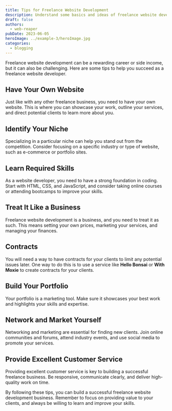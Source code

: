 ```yaml
---
title: Tips for Freelance Website Development
description: Understand some basics and ideas of freelance website development
draft: false
authors:
  - web-reaper
pubDate: 2023-06-05
heroImage: ../example-3/heroImage.jpg
categories:
  - blogging
---
```


Freelance website development can be a rewarding career or side income, but it can also be challenging. Here are some tips to help you succeed as a freelance website developer.

## Have Your Own Website

Just like with any other freelance business, you need to have your own website. This is where you can showcase your work, outline your services, and direct potential clients to learn more about you.

## Identify Your Niche

Specializing in a particular niche can help you stand out from the competition. Consider focusing on a specific industry or type of website, such as e-commerce or portfolio sites.

## Learn Required Skills

As a website developer, you need to have a strong foundation in coding. Start with HTML, CSS, and JavaScript, and consider taking online courses or attending bootcamps to improve your skills.

## Treat It Like a Business

Freelance website development is a business, and you need to treat it as such. This means setting your own prices, marketing your services, and managing your finances.

## Contracts

You will need a way to have contracts for your clients to limit any potential issues later. One way to do this is to use a service like **Hello Bonsai** or **With Moxie** to create contracts for your clients.

## Build Your Portfolio

Your portfolio is a marketing tool. Make sure it showcases your best work and highlights your skills and expertise.

## Network and Market Yourself

Networking and marketing are essential for finding new clients. Join online communities and forums, attend industry events, and use social media to promote your services.

## Provide Excellent Customer Service

Providing excellent customer service is key to building a successful freelance business. Be responsive, communicate clearly, and deliver high-quality work on time.

By following these tips, you can build a successful freelance website development business. Remember to focus on providing value to your clients, and always be willing to learn and improve your skills.
